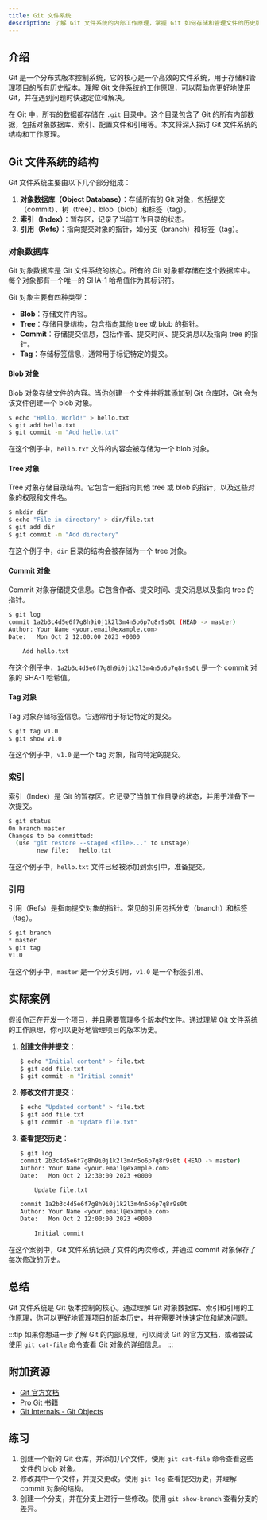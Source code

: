 ```yaml
---
title: Git 文件系统
description: 了解 Git 文件系统的内部工作原理，掌握 Git 如何存储和管理文件的历史版本。
---
```


## 介绍

Git 是一个分布式版本控制系统，它的核心是一个高效的文件系统，用于存储和管理项目的所有历史版本。理解 Git 文件系统的工作原理，可以帮助你更好地使用 Git，并在遇到问题时快速定位和解决。

在 Git 中，所有的数据都存储在 `.git` 目录中。这个目录包含了 Git 的所有内部数据，包括对象数据库、索引、配置文件和引用等。本文将深入探讨 Git 文件系统的结构和工作原理。

## Git 文件系统的结构

Git 文件系统主要由以下几个部分组成：

1. **对象数据库（Object Database）**：存储所有的 Git 对象，包括提交（commit）、树（tree）、blob（blob）和标签（tag）。
2. **索引（Index）**：暂存区，记录了当前工作目录的状态。
3. **引用（Refs）**：指向提交对象的指针，如分支（branch）和标签（tag）。

### 对象数据库

Git 对象数据库是 Git 文件系统的核心。所有的 Git 对象都存储在这个数据库中。每个对象都有一个唯一的 SHA-1 哈希值作为其标识符。

Git 对象主要有四种类型：

- **Blob**：存储文件内容。
- **Tree**：存储目录结构，包含指向其他 tree 或 blob 的指针。
- **Commit**：存储提交信息，包括作者、提交时间、提交消息以及指向 tree 的指针。
- **Tag**：存储标签信息，通常用于标记特定的提交。

#### Blob 对象

Blob 对象存储文件的内容。当你创建一个文件并将其添加到 Git 仓库时，Git 会为该文件创建一个 blob 对象。

```bash
$ echo "Hello, World!" > hello.txt
$ git add hello.txt
$ git commit -m "Add hello.txt"
```

在这个例子中，`hello.txt` 文件的内容会被存储为一个 blob 对象。

#### Tree 对象

Tree 对象存储目录结构。它包含一组指向其他 tree 或 blob 的指针，以及这些对象的权限和文件名。

```bash
$ mkdir dir
$ echo "File in directory" > dir/file.txt
$ git add dir
$ git commit -m "Add directory"
```

在这个例子中，`dir` 目录的结构会被存储为一个 tree 对象。

#### Commit 对象

Commit 对象存储提交信息。它包含作者、提交时间、提交消息以及指向 tree 的指针。

```bash
$ git log
commit 1a2b3c4d5e6f7g8h9i0j1k2l3m4n5o6p7q8r9s0t (HEAD -> master)
Author: Your Name <your.email@example.com>
Date:   Mon Oct 2 12:00:00 2023 +0000

    Add hello.txt
```

在这个例子中，`1a2b3c4d5e6f7g8h9i0j1k2l3m4n5o6p7q8r9s0t` 是一个 commit 对象的 SHA-1 哈希值。

#### Tag 对象

Tag 对象存储标签信息。它通常用于标记特定的提交。

```bash
$ git tag v1.0
$ git show v1.0
```

在这个例子中，`v1.0` 是一个 tag 对象，指向特定的提交。

### 索引

索引（Index）是 Git 的暂存区。它记录了当前工作目录的状态，并用于准备下一次提交。

```bash
$ git status
On branch master
Changes to be committed:
  (use "git restore --staged <file>..." to unstage)
        new file:   hello.txt
```

在这个例子中，`hello.txt` 文件已经被添加到索引中，准备提交。

### 引用

引用（Refs）是指向提交对象的指针。常见的引用包括分支（branch）和标签（tag）。

```bash
$ git branch
* master
$ git tag
v1.0
```

在这个例子中，`master` 是一个分支引用，`v1.0` 是一个标签引用。

## 实际案例

假设你正在开发一个项目，并且需要管理多个版本的文件。通过理解 Git 文件系统的工作原理，你可以更好地管理项目的版本历史。

1. **创建文件并提交**：
   ```bash
   $ echo "Initial content" > file.txt
   $ git add file.txt
   $ git commit -m "Initial commit"
   ```

2. **修改文件并提交**：
   ```bash
   $ echo "Updated content" > file.txt
   $ git add file.txt
   $ git commit -m "Update file.txt"
   ```

3. **查看提交历史**：
   ```bash
   $ git log
   commit 2b3c4d5e6f7g8h9i0j1k2l3m4n5o6p7q8r9s0t (HEAD -> master)
   Author: Your Name <your.email@example.com>
   Date:   Mon Oct 2 12:30:00 2023 +0000

       Update file.txt

   commit 1a2b3c4d5e6f7g8h9i0j1k2l3m4n5o6p7q8r9s0t
   Author: Your Name <your.email@example.com>
   Date:   Mon Oct 2 12:00:00 2023 +0000

       Initial commit
   ```

在这个案例中，Git 文件系统记录了文件的两次修改，并通过 commit 对象保存了每次修改的历史。

## 总结

Git 文件系统是 Git 版本控制的核心。通过理解 Git 对象数据库、索引和引用的工作原理，你可以更好地管理项目的版本历史，并在需要时快速定位和解决问题。

:::tip
如果你想进一步了解 Git 的内部原理，可以阅读 Git 的官方文档，或者尝试使用 `git cat-file` 命令查看 Git 对象的详细信息。
:::

## 附加资源

- [Git 官方文档](https://git-scm.com/doc)
- [Pro Git 书籍](https://git-scm.com/book/en/v2)
- [Git Internals - Git Objects](https://git-scm.com/book/en/v2/Git-Internals-Git-Objects)

## 练习

1. 创建一个新的 Git 仓库，并添加几个文件。使用 `git cat-file` 命令查看这些文件的 blob 对象。
2. 修改其中一个文件，并提交更改。使用 `git log` 查看提交历史，并理解 commit 对象的结构。
3. 创建一个分支，并在分支上进行一些修改。使用 `git show-branch` 查看分支的差异。
